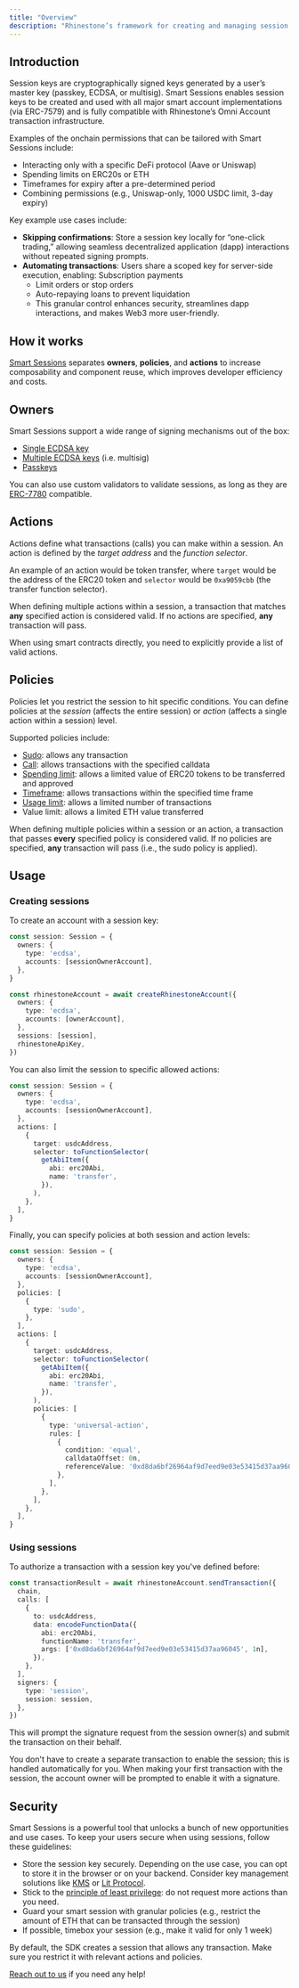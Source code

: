 ```yaml
---
title: "Overview"
description: "Rhinestone’s framework for creating and managing session keys. It is a powerful system for creating onchain permissions."
---
```


## Introduction

Session keys are cryptographically signed keys generated by a user’s master key (passkey, ECDSA, or multisig). Smart Sessions enables session keys to be created and used with all major smart account implementations (via ERC-7579) and is fully compatible with Rhinestone’s Omni Account transaction infrastructure.

Examples of the onchain permissions that can be tailored with Smart Sessions include:
- Interacting only with a specific DeFi protocol (Aave or Uniswap)
- Spending limits on ERC20s or ETH
- Timeframes for expiry after a pre-determined period
- Combining permissions (e.g., Uniswap-only, 1000 USDC limit, 3-day expiry)

Key example use cases include:
- **Skipping confirmations**: Store a session key locally for “one-click trading,” allowing seamless decentralized application (dapp) interactions without repeated signing prompts.
- **Automating transactions**: Users share a scoped key for server-side execution, enabling:
Subscription payments
  - Limit orders or stop orders
  - Auto-repaying loans to prevent liquidation
  - This granular control enhances security, streamlines dapp interactions, and makes Web3 more user-friendly.

## How it works

[Smart Sessions](https://github.com/erc7579/smartsessions) separates **owners**, **policies**, and **actions** to increase composability and component reuse, which improves developer efficiency and costs.

## Owners

Smart Sessions support a wide range of signing mechanisms out of the box:

- [Single ECDSA key](./signature-validators/ecdsa)
- [Multiple ECDSA keys](./signature-validators/multisig) (i.e. multisig)
- [Passkeys](./signature-validators/passkey)

You can also use custom validators to validate sessions, as long as they are [ERC-7780](https://eips.ethereum.org/EIPS/eip-7780) compatible.

## Actions

Actions define what transactions (calls) you can make within a session. An action is defined by the _target address_ and the _function selector_.

An example of an action would be token transfer, where `target` would be the address of the ERC20 token and `selector` would be `0xa9059cbb` (the transfer function selector).

When defining multiple actions within a session, a transaction that matches **any** specified action is considered valid. If no actions are specified, **any** transaction will pass.

<Info>When using smart contracts directly, you need to explicitly provide a list of valid actions.</Info>

## Policies

Policies let you restrict the session to hit specific conditions. You can define policies at the _session_ (affects the entire session) or _action_ (affects a single action within a session) level.

Supported policies include:

- [Sudo](./policies/sudo): allows any transaction
- [Call](./policies/call): allows transactions with the specified calldata
- [Spending limit](./policies/spending-limit): allows a limited value of ERC20 tokens to be transferred and approved
- [Timeframe](./policies/timeframe): allows transactions within the specified time frame
- [Usage limit](./policies/usage-limit): allows a limited number of transactions
- Value limit: allows a limited ETH value transferred

When defining multiple policies within a session or an action, a transaction that passes **every** specified policy is considered valid. If no policies are specified, **any** transaction will pass (i.e., the sudo policy is applied).

## Usage

### Creating sessions

To create an account with a session key:

```ts {1-6,13}
const session: Session = {
  owners: {
    type: 'ecdsa',
    accounts: [sessionOwnerAccount],
  },
}

const rhinestoneAccount = await createRhinestoneAccount({
  owners: {
    type: 'ecdsa',
    accounts: [ownerAccount],
  },
  sessions: [session],
  rhinestoneApiKey,
})
```

You can also limit the session to specific allowed actions:

```ts {6-16}
const session: Session = {
  owners: {
    type: 'ecdsa',
    accounts: [sessionOwnerAccount],
  },
  actions: [
    {
      target: usdcAddress,
      selector: toFunctionSelector(
        getAbiItem({
          abi: erc20Abi,
          name: 'transfer',
        }),
      ),
    },
  ],
}
```

Finally, you can specify policies at both session and action levels:

```ts {6-10,20-31}
const session: Session = {
  owners: {
    type: 'ecdsa',
    accounts: [sessionOwnerAccount],
  },
  policies: [
    {
      type: 'sudo',
    },
  ],
  actions: [
    {
      target: usdcAddress,
      selector: toFunctionSelector(
        getAbiItem({
          abi: erc20Abi,
          name: 'transfer',
        }),
      ),
      policies: [
        {
          type: 'universal-action',
          rules: [
            {
              condition: 'equal',
              calldataOffset: 0n,
              referenceValue: '0xd8da6bf26964af9d7eed9e03e53415d37aa96045',
            },
          ],
        },
      ],
    },
  ],
}
```

### Using sessions

To authorize a transaction with a session key you've defined before:

```ts {13-16}
const transactionResult = await rhinestoneAccount.sendTransaction({
  chain,
  calls: [
    {
      to: usdcAddress,
      data: encodeFunctionData({
        abi: erc20Abi,
        functionName: 'transfer',
        args: ['0xd8da6bf26964af9d7eed9e03e53415d37aa96045', 1n],
      }),
    },
  ],
  signers: {
    type: 'session',
    session: session,
  },
})
```

This will prompt the signature request from the session owner(s) and submit the transaction on their behalf.

<Note>You don't have to create a separate transaction to enable the session; this is handled automatically for you. When making your first transaction with the session, the account owner will be prompted to enable it with a signature.</Note>

## Security

Smart Sessions is a powerful tool that unlocks a bunch of new opportunities and use cases. To keep your users secure when using sessions, follow these guidelines:

* Store the session key securely. Depending on the use case, you can opt to store it in the browser or on your backend. Consider key management solutions like [KMS](https://aws.amazon.com/kms/) or [Lit Protocol](https://www.litprotocol.com).  
* Stick to the [principle of least privilege](https://en.wikipedia.org/wiki/Principle_of_least_privilege): do not request more actions than you need.  
* Guard your smart session with granular policies (e.g., restrict the amount of ETH that can be transacted through the session)  
* If possible, timebox your session (e.g., make it valid for only 1 week)

<Warning>By default, the SDK creates a session that allows any transaction. Make sure you restrict it with relevant actions and policies.</Warning>

[Reach out to us](http://t.me/kurt_larsen) if you need any help!
